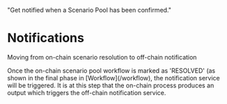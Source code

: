   "Get notified when a Scenario Pool has been confirmed."


# Notifications

Moving from on-chain scenario resolution to off-chain notification

<Note>
  Once the on-chain scenario pool workflow is marked as 'RESOLVED' (as shown in the final phase in [Workflow](/workflow), the notification service will be triggered. It is at this step that the on-chain process produces an output which triggers the off-chain notification service.
</Note>

<NotificationsFlow />

<UserFlowDiagram />